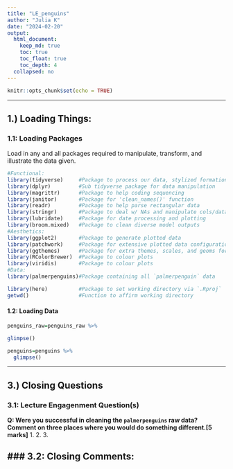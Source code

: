 ```yaml
---
title: "LE_penguins"
author: "Julia K"
date: "2024-02-20"
output: 
  html_document:
    keep_md: true
    toc: true
    toc_float: true
    toc_depth: 4
  collapsed: no
---
```


```r
knitr::opts_chunk$set(echo = TRUE)
```
________________________________________________________________________________
## 1.) Loading Things: \
### 1.1: Loading Packages \
Load in any and all packages required to manipulate, transform, and illustrate the data given.
```r
#Functional:
library(tidyverse)     #Package to process our data, stylized formation
library(dplyr)         #Sub tidyverse package for data manipulation 
library(magrittr)      #Package to help coding sequencing 
library(janitor)       #Package for 'clean_names()' function
library(readr)         #Package to help parse rectangular data
library(stringr)       #Package to deal w/ NAs and manipulate cols/data
library(lubridate)     #Package for date processing and plotting
library(broom.mixed)   #Package to clean diverse model outputs
#Aesthetics:
library(ggplot2)       #Package to generate plotted data
library(patchwork)     #Package for extensive plotted data configuration
library(ggthemes)      #Package for extra themes, scales, and geoms for plotted data
library(RColorBrewer)  #Package to colour plots
library(viridis)       #Package to colour plots
#Data:
library(palmerpenguins)#Package containing all `palmerpenguin` data

library(here)          #Package to set working directory via `.Rproj`
getwd()                #Function to affirm working directory 
```

#### 1.2: Loading Data \
```r
penguins_raw=penguins_raw %>%

glimpse()
```

```r
penguins=penguins %>%
  glimpse()
```

________________________________________________________________________________
## 3.) Closing Questions

### 3.1: Lecture Engagenment Question(s)
**Q: Were you successful in cleaning the `palmerpenguins` raw data? Comment on three places where you would do something different.[5 marks]**
1. 
2. 
3. 


### 3.2: Closing Comments:
- 

















